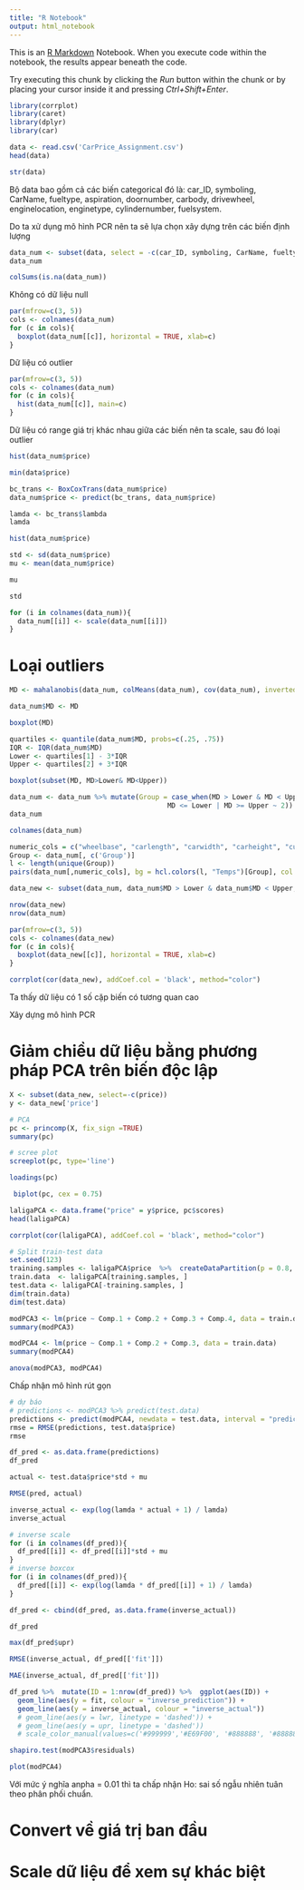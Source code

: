 ```yaml
---
title: "R Notebook"
output: html_notebook
---
```


This is an [R Markdown](http://rmarkdown.rstudio.com) Notebook. When you execute code within the notebook, the results appear beneath the code. 

Try executing this chunk by clicking the *Run* button within the chunk or by placing your cursor inside it and pressing *Ctrl+Shift+Enter*. 

```r
library(corrplot)
library(caret)
library(dplyr)
library(car)
```


```r
data <- read.csv('CarPrice_Assignment.csv')
head(data)
```

```r
str(data)
```
Bộ data bao gồm cả các biến categorical đó là: 
car_ID, symboling, CarName, fueltype, aspiration,  doornumber, carbody, drivewheel, enginelocation, enginetype, cylindernumber, fuelsystem.

Do ta xử dụng mô hình PCR nên ta sẽ lựa chọn xây dựng trên các biến định lượng

```r
data_num <- subset(data, select = -c(car_ID, symboling, CarName, fueltype, aspiration,  doornumber, carbody, drivewheel, enginelocation, enginetype, cylindernumber, fuelsystem))
data_num
```

```r
colSums(is.na(data_num))
```

Không có dữ liệu null

```r
par(mfrow=c(3, 5))
cols <- colnames(data_num)
for (c in cols){
  boxplot(data_num[[c]], horizontal = TRUE, xlab=c)
}
```
Dữ liệu có outlier

```r
par(mfrow=c(3, 5))
cols <- colnames(data_num)
for (c in cols){
  hist(data_num[[c]], main=c)
}
```
Dữ liệu có range giá trị khác nhau giữa các biến nên ta scale, sau đó loại outlier


```r
hist(data_num$price)
```

```r
min(data$price)
```


```r
bc_trans <- BoxCoxTrans(data_num$price)
data_num$price <- predict(bc_trans, data_num$price)
```

```r
lamda <- bc_trans$lambda
lamda
```


```r
hist(data_num$price)
```

```r
std <- sd(data_num$price)
mu <- mean(data_num$price)
```

```r
mu
```

```r
std
```

```r
for (i in colnames(data_num)){
  data_num[[i]] <- scale(data_num[[i]])
}
```


# Loại outliers

```r
MD <- mahalanobis(data_num, colMeans(data_num), cov(data_num), inverted = TRUE)
```

```r
data_num$MD <- MD
```

```r
boxplot(MD)
```

```r
quartiles <- quantile(data_num$MD, probs=c(.25, .75))
IQR <- IQR(data_num$MD)
Lower <- quartiles[1] - 3*IQR
Upper <- quartiles[2] + 3*IQR
```

```r
boxplot(subset(MD, MD>Lower& MD<Upper))
```


```r
data_num <- data_num %>% mutate(Group = case_when(MD > Lower & MD < Upper ~ 1,
                                       MD <= Lower | MD >= Upper ~ 2))
data_num
```

```r
colnames(data_num)
```


```r
numeric_cols = c("wheelbase", "carlength", "carwidth", "carheight", "curbweight", "enginesize", "boreratio", "stroke",  "compressionratio", "horsepower", "peakrpm", "citympg", "highwaympg" , "price")
Group <- data_num[, c('Group')]
l <- length(unique(Group))
pairs(data_num[,numeric_cols], bg = hcl.colors(l, "Temps")[Group], col = hcl.colors(l, "Temps")[Group])
```

```r
data_new <- subset(data_num, data_num$MD > Lower & data_num$MD < Upper, select  = -c(MD, Group))
```

```r
nrow(data_new)
nrow(data_num)
```


```r
par(mfrow=c(3, 5))
cols <- colnames(data_new)
for (c in cols){
  boxplot(data_new[[c]], horizontal = TRUE, xlab=c)
}
```


```r
corrplot(cor(data_new), addCoef.col = 'black', method="color")
```

Ta thấy dữ liệu có 1 số cặp biến có tương quan cao

Xây dựng mô hình PCR

# Giảm chiều dữ liệu bằng phương pháp PCA trên biến độc lập

```r
X <- subset(data_new, select=-c(price))
y <- data_new['price']
```

```r
# PCA
pc <- princomp(X, fix_sign =TRUE)
summary(pc)
```

```r
# scree plot
screeplot(pc, type='line')
```

```r
loadings(pc)
```

```r
 biplot(pc, cex = 0.75)
```

```r
laligaPCA <- data.frame("price" = y$price, pc$scores)
head(laligaPCA)
```

```r
corrplot(cor(laligaPCA), addCoef.col = 'black', method="color")
```


```r
# Split train-test data
set.seed(123)
training.samples <- laligaPCA$price  %>%  createDataPartition(p = 0.8, list = FALSE)
train.data  <- laligaPCA[training.samples, ]
test.data <- laligaPCA[-training.samples, ]
dim(train.data)
dim(test.data)
```


```r
modPCA3 <- lm(price ~ Comp.1 + Comp.2 + Comp.3 + Comp.4, data = train.data) 
summary(modPCA3)
```
```r
modPCA4 <- lm(price ~ Comp.1 + Comp.2 + Comp.3, data = train.data) 
summary(modPCA4)
```
```r
anova(modPCA3, modPCA4)
```

Chấp nhận mô hình rút gọn



```r
# dự báo
# predictions <- modPCA3 %>% predict(test.data)
predictions <- predict(modPCA4, newdata = test.data, interval = "prediction")
rmse = RMSE(predictions, test.data$price)
rmse
```

```r
df_pred <- as.data.frame(predictions)
df_pred
```

```r
actual <- test.data$price*std + mu
```


```r
RMSE(pred, actual)
```

```r
inverse_actual <- exp(log(lamda * actual + 1) / lamda)
inverse_actual
```

```r
# inverse scale
for (i in colnames(df_pred)){
  df_pred[[i]] <- df_pred[[i]]*std + mu
}
# inverse boxcox
for (i in colnames(df_pred)){
  df_pred[[i]] <- exp(log(lamda * df_pred[[i]] + 1) / lamda)
}
```


```r
df_pred <- cbind(df_pred, as.data.frame(inverse_actual))
```

```r
df_pred
```

```r
max(df_pred$upr)
```

```r
RMSE(inverse_actual, df_pred[['fit']])
```


```r
MAE(inverse_actual, df_pred[['fit']])
```


```r
df_pred %>%  mutate(ID = 1:nrow(df_pred)) %>%  ggplot(aes(ID)) +   
  geom_line(aes(y = fit, colour = "inverse_prediction")) + 
  geom_line(aes(y = inverse_actual, colour = "inverse_actual"))
  # geom_line(aes(y = lwr, linetype = 'dashed')) +
  # geom_line(aes(y = upr, linetype = 'dashed'))
  # scale_color_manual(values=c('#999999','#E69F00', '#888888', '#888888'))+  theme(legend.title =element_blank())
```


```r
shapiro.test(modPCA3$residuals)
```

```r
plot(modPCA4)
```


Với mức ý nghĩa anpha = 0.01 thì ta chấp nhận Ho: sai số ngẫu nhiên tuân theo phân phối chuẩn.

# Convert về giá trị ban đầu
# Scale dữ liệu để xem sự khác biệt

